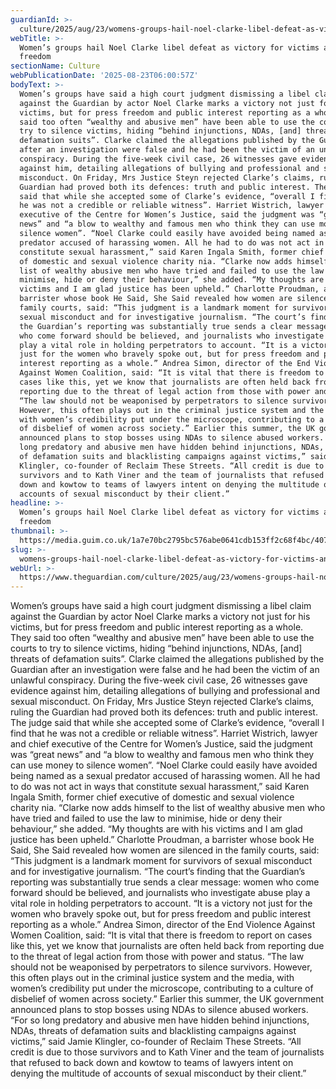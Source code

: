 ```yaml
---
guardianId: >-
  culture/2025/aug/23/womens-groups-hail-noel-clarke-libel-defeat-as-victory-for-victims-and-press-freedom
webTitle: >-
  Women’s groups hail Noel Clarke libel defeat as victory for victims and press
  freedom
sectionName: Culture
webPublicationDate: '2025-08-23T06:00:57Z'
bodyText: >-
  Women’s groups have said a high court judgment dismissing a libel claim
  against the Guardian by actor Noel Clarke marks a victory not just for his
  victims, but for press freedom and public interest reporting as a whole. They
  said too often “wealthy and abusive men” have been able to use the courts to
  try to silence victims, hiding “behind injunctions, NDAs, [and] threats of
  defamation suits”. Clarke claimed the allegations published by the Guardian
  after an investigation were false and he had been the victim of an unlawful
  conspiracy. During the five-week civil case, 26 witnesses gave evidence
  against him, detailing allegations of bullying and professional and sexual
  misconduct. On Friday, Mrs Justice Steyn rejected Clarke’s claims, ruling the
  Guardian had proved both its defences: truth and public interest. The judge
  said that while she accepted some of Clarke’s evidence, “overall I find that
  he was not a credible or reliable witness”. Harriet Wistrich, lawyer and chief
  executive of the Centre for Women’s Justice, said the judgment was “great
  news” and “a blow to wealthy and famous men who think they can use money to
  silence women”. “Noel Clarke could easily have avoided being named as a sexual
  predator accused of harassing women. All he had to do was not act in ways that
  constitute sexual harassment,” said Karen Ingala Smith, former chief executive
  of domestic and sexual violence charity nia. “Clarke now adds himself to the
  list of wealthy abusive men who have tried and failed to use the law to
  minimise, hide or deny their behaviour,” she added. “My thoughts are with his
  victims and I am glad justice has been upheld.” Charlotte Proudman, a
  barrister whose book He Said, She Said revealed how women are silenced in the
  family courts, said: “This judgment is a landmark moment for survivors of
  sexual misconduct and for investigative journalism. “The court’s finding that
  the Guardian’s reporting was substantially true sends a clear message: women
  who come forward should be believed, and journalists who investigate abuse
  play a vital role in holding perpetrators to account. “It is a victory not
  just for the women who bravely spoke out, but for press freedom and public
  interest reporting as a whole.” Andrea Simon, director of the End Violence
  Against Women Coalition, said: “It is vital that there is freedom to report on
  cases like this, yet we know that journalists are often held back from
  reporting due to the threat of legal action from those with power and status.
  “The law should not be weaponised by perpetrators to silence survivors.
  However, this often plays out in the criminal justice system and the media,
  with women’s credibility put under the microscope, contributing to a culture
  of disbelief of women across society.” Earlier this summer, the UK government
  announced plans to stop bosses using NDAs to silence abused workers. “For so
  long predatory and abusive men have hidden behind injunctions, NDAs, threats
  of defamation suits and blacklisting campaigns against victims,” said Jamie
  Klingler, co-founder of Reclaim These Streets. “All credit is due to those
  survivors and to Kath Viner and the team of journalists that refused to back
  down and kowtow to teams of lawyers intent on denying the multitude of
  accounts of sexual misconduct by their client.”
headline: >-
  Women’s groups hail Noel Clarke libel defeat as victory for victims and press
  freedom
thumbnail: >-
  https://media.guim.co.uk/1a7e70bc2795bc576abe0641cdb153ff2c68f4bc/407_0_3237_2591/500.jpg
slug: >-
  womens-groups-hail-noel-clarke-libel-defeat-as-victory-for-victims-and-press-freedom
webUrl: >-
  https://www.theguardian.com/culture/2025/aug/23/womens-groups-hail-noel-clarke-libel-defeat-as-victory-for-victims-and-press-freedom
---
```

Women’s groups have said a high court judgment dismissing a libel claim against the Guardian by actor Noel Clarke marks a victory not just for his victims, but for press freedom and public interest reporting as a whole. They said too often “wealthy and abusive men” have been able to use the courts to try to silence victims, hiding “behind injunctions, NDAs, [and] threats of defamation suits”. Clarke claimed the allegations published by the Guardian after an investigation were false and he had been the victim of an unlawful conspiracy. During the five-week civil case, 26 witnesses gave evidence against him, detailing allegations of bullying and professional and sexual misconduct. On Friday, Mrs Justice Steyn rejected Clarke’s claims, ruling the Guardian had proved both its defences: truth and public interest. The judge said that while she accepted some of Clarke’s evidence, “overall I find that he was not a credible or reliable witness”. Harriet Wistrich, lawyer and chief executive of the Centre for Women’s Justice, said the judgment was “great news” and “a blow to wealthy and famous men who think they can use money to silence women”. “Noel Clarke could easily have avoided being named as a sexual predator accused of harassing women. All he had to do was not act in ways that constitute sexual harassment,” said Karen Ingala Smith, former chief executive of domestic and sexual violence charity nia. “Clarke now adds himself to the list of wealthy abusive men who have tried and failed to use the law to minimise, hide or deny their behaviour,” she added. “My thoughts are with his victims and I am glad justice has been upheld.” Charlotte Proudman, a barrister whose book He Said, She Said revealed how women are silenced in the family courts, said: “This judgment is a landmark moment for survivors of sexual misconduct and for investigative journalism. “The court’s finding that the Guardian’s reporting was substantially true sends a clear message: women who come forward should be believed, and journalists who investigate abuse play a vital role in holding perpetrators to account. “It is a victory not just for the women who bravely spoke out, but for press freedom and public interest reporting as a whole.” Andrea Simon, director of the End Violence Against Women Coalition, said: “It is vital that there is freedom to report on cases like this, yet we know that journalists are often held back from reporting due to the threat of legal action from those with power and status. “The law should not be weaponised by perpetrators to silence survivors. However, this often plays out in the criminal justice system and the media, with women’s credibility put under the microscope, contributing to a culture of disbelief of women across society.” Earlier this summer, the UK government announced plans to stop bosses using NDAs to silence abused workers. “For so long predatory and abusive men have hidden behind injunctions, NDAs, threats of defamation suits and blacklisting campaigns against victims,” said Jamie Klingler, co-founder of Reclaim These Streets. “All credit is due to those survivors and to Kath Viner and the team of journalists that refused to back down and kowtow to teams of lawyers intent on denying the multitude of accounts of sexual misconduct by their client.”
